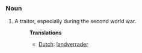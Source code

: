 ===Noun===
#A traitor, especially during the second world war.
#:'''Translations'''
#:*[[Dutch]]: [[landverrader]]